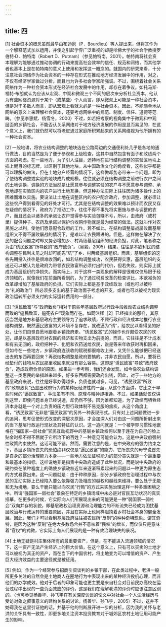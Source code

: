 ```yaml
---
---
---
```

title: 四
---

[1] 社会资本的概念虽然最早由布迪厄（P．Bourdieu）等人提出来，但将其作为一个解释范式加以运用，并使之引起学界广泛重视的却是哈佛大学的社会学教授罗伯特·D．帕特南（Robert D．Putnam）（参见帕特南，2001）。帕特南将社会资本理解为能够通过推动协调的行动来提高社会效率的信任、规范和网络，而其他学者也基本上是在帕特南的意义上使用和发挥这一概念的。就国内的研究来看，十分注意社会网络作为社会资本的一种存在形式在推动地方经济发展中的作用，对之，不仅有经济学家做过分析，而且也为许多社会学家所强调。不过，围绕着社会关系网络作为一种社会资本形式在经济社会发展中的作用，却存在着争议。如托马斯·福特·布朗就认为应该从宏观、中观和微观三个不同的层次来分析社会资本，他认为有些网络资源对于某个（或某些）个人而言，即从微观上可能是一种社会资本，但是对于多数人而言，即从宏观上看就未必是一种社会资本。因此，不能简单地从网络的意义上来理解社会资本，还要考虑网络中的规范、制度、信任、道德等范畴。（参见李惠斌、杨雪冬，2000）不过，如若把考察的视角集中于微观和中观层面的乡镇社会，不能否认关系网络对于地方经济发展的作用是显而易见的，在这个意义上，我们就仍然可以将老皮通过家庭所积累起来的关系网络视为他所拥有的一种社会资本。

[2] 一般地讲，将农业结构调整的地块选在公路两边的交通便利处几乎是各地的通行做法，目的当然是为了便于参观和上级检查，这其中自然包含有面子和政绩两个方面的考虑。在一些地方，为了引人注目，还特地在进行结构调整的实验区地块上插上醒目的标志牌，以区别于其他地块。从中国政治文化的角度看，这些似乎都是可以理解的做法，但在土地分户经营的情况下，这样做却势必带来一个问题，即为了使结构调整或实验的地块成片成规模，往往就必须在结构调整之前进行农户之间的土地调换，调换的方法当然是让愿意参与调整实验的农户与不愿意参与调整、承包地却在实验区内的农户进行土地互换，但这种办法实际上往往因为诸多操作上的困难而难以实施。要设法让土地在调整区内的农户配合政府，参加调整，就必须让这些农户得到看得见的好处才可行。尤其是在结构调整的效果难以预计而农民又存在疑虑的情况下，政府为了推动工作，往往不得不事先将实惠施与参与调整的农户，而且还会以诸多的承诺让农户觉得参与实验包赚不亏，所以，由政府（或村里）提供种子、农药及承诺以保护价收购作物就是最为经常的做法。这就叫作对农民施之以利，使他们愿意配合政府的工作。若不如此，在结构调整屡战屡败而基层组织又不得不屡败屡战的情况下，是难以让农民跟进的。但是，这样做在解决了农民的配合问题之时却又势必增加乡、村两级基层组织的经济负担，对此，笔者称之为由“诱民致富”所导致的“政府致负”。（吴毅，2005）结果，往往是本欲利民的结构调整在民利未见之时却可能先“坑”了乡、村两级基层组织。而且，基层组织的这些先期投入往往是很难收回的，如若结构调整成功，农民获得实惠，基层组织的支出还可以被认为是政府为带领农民致富所必须付出的代价，但若失败，则实际上就成为基层组织的净损失。而实际上，对于这样一类现象的解释是很难仅仅局限于经济领域的，就像我们在前面所看到的，为了通过税费改革的检查评比，本欲减负的改革却增加了基层政府的负担。它们实际上都是基于政绩政治（或也可以被称为“礼的政治”）所必须多支出的基于政治面子考虑的开支，或者也可以被视为现实政治运转所必须支付的实际运转费用的一部分。

[3] “诱民致富”与“政府致负”相对于前些年基层政府以行政手段推动农业结构调整而致的“逼民致富，逼死农户”现象而存在。如同注释［2］已经指出的那样，其原因当然是地方和基层政府主要领导为了追求政绩，不顾行政和经济成本地推行农业结构调整。既然逼民致富的大环境不复存在，就改逼为“诱”，给农民以看得见的好处，让他们自觉自愿地跟着乡镇政府走。“诱民致富”式的操作也许颇受农民的欢迎，却是以基层政府对农民的经济和实物支出为前提的，而且，它往往是不计成本和有去无回的，政府把种子、化肥和农药送给农民，说是等来年收获时再扣回来，但如今在一些地方，乡镇政府连该收的赋税都很难收上来，又凭什么能够把已经送出去的东西再要回来？再说结构调整是政府要搞的，并非农民自愿，所以，要将已经垫付的钱物从农民那里收回来就没有那么容易。这即是“诱民致富”导致“政府致负”，造成政府负债的原因。如果进一步考察，我们还会发现，如今像农业结构调整这一类惠民的举措越来越多，好多东西都需要政府出钱，因此，对于一些地方的基层政府来说，往往是好事办得越多，负债也就越多。可见，“诱民致富”所致的“政府致负”凸显出政府行为的某种反经济性的一面，从这个方面讲，它比之于早些时候的“逼民致富”，手法虽有不同，原理与精神却相通。不过，如果话就仅仅讲到这里，即使问题本身已经说透，却仍然不够，因为谁都知道，为了政绩而牺牲经济本身就是一个对上负责的压力型行政体制不易克服的痼疾，从这个角度上看，“诱民致富”无非是“逼民致富”的另外一种表现形式。只有对上述问题做进一步的追问，思考促使形式改变的深层次原因，才会加深人们对由这一问题所折射出来的当下基层行政运行现状及其特征的认识。这一追问就是：一个被学界习惯性地嵌格在“强国家—弱社会”官民互动视野中的基层乡镇政权何以至于连在为自己的脸上贴金时都不得不屈就于它所治下的百姓？一种意见可能会认为，这是中央政府强制性政策约束使然。这话可能不错，然而，需要注意的是，在中央政府的强力约束之下，基层乡镇所丧失的恐怕绝非仅仅是“逼民致富”的能力，它所丧失的毋宁说首先是自身的部分治理能力本身——一些地方依法征税能力的部分丧失就是一个最重要和最基本的指标。这样说绝非是指责中央政府造成了此种状况，而是说中央政府的硬约束在某种程度上的确使乡镇政权近年来逐渐积累起来的问题以一种更为原生态的方式暴露出来。这一问题就是：由于种种原因，部分乡镇政府在治理过程中与农民的互动实际上已经陷入要么依靠强力及相应的越权和越线来维持，要么处于无能和无为境地，要么干脆只能以向农民“行贿”的方式来实施治理这样一种多重困境之中。所谓“强国家—弱社会”景象在特定的乡镇场域中未必是对官民互动状况的真实描摹，在更多的时候，它实际向人们所展现出来的可能更是一种“弱国家—弱社会”双向并存的状貌，即基层政权治理资源和治理能力的不断流失已经成为困扰基层政治与行政运转的重要原因，并且在实际上也同样阻挠着乡村社会本身的健全发展。因此，我们才可以看到基层政府往往被农民所“反制”的种种奇特现象。谓其奇特，是因为这种“反制”在绝大多数场合并不意味着“民权”的增长，而仅仅只是意味着“官权”的式微，它实际上向人们展现的是一种有效治理缺失的景况。

[4] 土地无疑是村庄集体所有的最重要资产，但是，在不能进入流通领域的情况下，这一资产无法产生经济上的巨大价值，在这个意义上，只有可以买卖的土地才可以被视为真正的资产，而在当下的中国农村，将土地变为可以增值的资产、产生巨大经济效益的主要途径就是被征用。

[5] 例如，作为一个经常参与招商引资谈判的乡镇干部，在此类过程中，老洪一般所更多关注的自然会是土地商人在圈地行为中表现出来的某种经济投机心理，而非他们的办学成效。他对于后者的印象可能也更主要是来自社会对目前民办高校在运营过程中出现的一些负面效应的评价，这是我们在理解老洪的评价时应该注意区别的。（也可参见杨善华、孙飞宇在有关深度访谈的论文中对社会—个人生活经历与受访对象之叙事意义的建构关系的讨论。杨善华、孙飞宇，2005）不过，这并不妨碍我在这里引证他的话，并基于他的判断展开进一步的分析，因为我的关怀与老洪的关怀具有一致性，即更多地关注资本投资教育对于城郊区农村土地征用可能产生的影响。